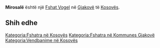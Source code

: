 {{Fshat në Kosovës
 | Emri                = Mirosalë
| sqi_N_name = Mirosalë
| sqi_N_FULL_NAME_RO = Mirosalë
| sqi_N_FULL_NAME_ND_RO = Mirosale
| sqi_N_SORT_NAME_RG = MIROSALE
| sqi_N_FULL_NAME_RG = Mirosalë
| sqi_N_FULL_NAME_ND_RG = Mirosale
| srp_N_name = Mirosavlje
| srp_N_FULL_NAME_RO = Mirosavlje
| srp_N_FULL_NAME_ND_RO = Mirosavlje
| srp_N_SORT_NAME_RG = MIROSAVLJE
| srp_N_FULL_NAME_RG = Mirosavlje
| srp_N_FULL_NAME_ND_RG = Mirosavlje
| srp_NS_name = Миросавље
| srp_NS_FULL_NAME_RO = Миросавље
| srp_NS_FULL_NAME_ND_RO = Миросавље
| srp_NS_SORT_NAME_RG = МИРОСАВЉЕ
| srp_NS_FULL_NAME_RG = Миросавље
| srp_NS_FULL_NAME_ND_RG = Миросавље
| std_V_name = Mirosalje
| std_V_FULL_NAME_RO = Mirosalje
| std_V_FULL_NAME_ND_RO = Mirosalje
| std_V_SORT_NAME_RG = MIROSALJE
| std_V_FULL_NAME_RG = Mirosalje
| std_V_FULL_NAME_ND_RG = Mirosalje

 | Emri (Rasa dhanore) = 
 | Figura              = 
 | Shteti              = Kosovo
 | Komuna              = Gjakovë
 | Kodi postar         = 
 | Sipërfaqja          = 

 | Popullsia           = 

 | Regj. i popullsisë  = 
 | Dend. e popullsisë  = 
 | Faqja zyrtare       = 
 <!--- Koordinatat ----> 
 | Gjerësia            = 42.4
 | Gjatësia            = 21.248611
 | Lartësia            = 
}}
'''Mirosalë''' është një [[Fshat Vogel]] në [[Gjakovë]] të [[Kosovës]].

<!-- == Gjeografia == -->
<!-- == Historia == -->
<!-- == Demografia == -->
== Shih edhe ==
{{Komuna Gjakovë}}
{{Kosovo-Administrata-Cung}}

[[Kategoria:Fshatra në Kosovës]]
[[Kategoria:Fshatra në Kommunes Gjakovë]]
[[Kategoria:Vendbanime në Kosovës]]